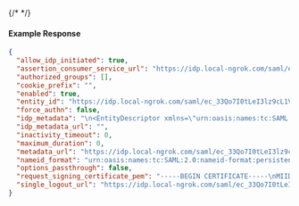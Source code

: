 {/* <!-- Code generated for API Clients. DO NOT EDIT. --> */}

#### Example Response
```json
{
  "allow_idp_initiated": true,
  "assertion_consumer_service_url": "https://idp.local-ngrok.com/saml/ec_33Qo7I0tLeI3lz9cL1VqTE9eg9K/acs",
  "authorized_groups": [],
  "cookie_prefix": "",
  "enabled": true,
  "entity_id": "https://idp.local-ngrok.com/saml/ec_33Qo7I0tLeI3lz9cL1VqTE9eg9K",
  "force_authn": false,
  "idp_metadata": "\n<EntityDescriptor xmlns=\"urn:oasis:names:tc:SAML:2.0:metadata\" validUntil=\"2020-09-14T12:53:23.691Z\" cacheDuration=\"PT1M\" entityID=\"http://127.0.0.1:12345/metadata\"><IDPSSODescriptor xmlns=\"urn:oasis:names:tc:SAML:2.0:metadata\" protocolSupportEnumeration=\"urn:oasis:names:tc:SAML:2.0:protocol\"><NameIDFormat>urn:oasis:names:tc:SAML:2.0:nameid-format:transient</NameIDFormat><SingleSignOnService Binding=\"urn:oasis:names:tc:SAML:2.0:bindings:HTTP-Redirect\" Location=\"http://127.0.0.1:12345/sso\"></SingleSignOnService><SingleSignOnService Binding=\"urn:oasis:names:tc:SAML:2.0:bindings:HTTP-POST\" Location=\"http://127.0.0.1:12345/sso\"></SingleSignOnService></IDPSSODescriptor></EntityDescriptor>\n",
  "idp_metadata_url": "",
  "inactivity_timeout": 0,
  "maximum_duration": 0,
  "metadata_url": "https://idp.local-ngrok.com/saml/ec_33Qo7I0tLeI3lz9cL1VqTE9eg9K",
  "nameid_format": "urn:oasis:names:tc:SAML:2.0:nameid-format:persistent",
  "options_passthrough": false,
  "request_signing_certificate_pem": "-----BEGIN CERTIFICATE-----\nMIID6zCCAtOgAwIBAgIQNZZ41jQ6A4lsEJ3MTmey3zANBgkqhkiG9w0BAQsFADCB\nlDFIMEYGA1UECgw/aHR0cHM6Ly9pZHAubG9jYWwtbmdyb2suY29tL3NhbWwvZWNf\nMzNRbzdJMHRMZUkzbHo5Y0wxVnFURTllZzlLMUgwRgYDVQQDDD9odHRwczovL2lk\ncC5sb2NhbC1uZ3Jvay5jb20vc2FtbC9lY18zM1FvN0kwdExlSTNsejljTDFWcVRF\nOWVnOUswIBcNMjUwOTMwMTg1NDQ3WhgPMjA2MDA5MjExODU0NDdaMIGUMUgwRgYD\nVQQKDD9odHRwczovL2lkcC5sb2NhbC1uZ3Jvay5jb20vc2FtbC9lY18zM1FvN0kw\ndExlSTNsejljTDFWcVRFOWVnOUsxSDBGBgNVBAMMP2h0dHBzOi8vaWRwLmxvY2Fs\nLW5ncm9rLmNvbS9zYW1sL2VjXzMzUW83STB0TGVJM2x6OWNMMVZxVEU5ZWc5SzCC\nASIwDQYJKoZIhvcNAQEBBQADggEPADCCAQoCggEBAJeH4UyB8uwfE3zQLH4M5wE4\nPG1J1TCI4SstaRkjECao3Uzd5wZkVDI0ZZTUvSV5c4TsnVkN0AhEr7Mz80JEJAuI\nPAgU2B7mBJBXORSUkNcn2TxF82jR7hFdkib0WJj4esC7lxE3UiBePw3t7ooNNs6O\nqiDtzOpkp7DV23nehyFpx7qeAPsoKhxjGU+jjIOCUskBOUxHIrCaTidAKBG0Sg6c\nJ+4lIhqXUGSI1exiWH1h+KT8OLIpK2EgPls1M3L4B6lSbOdEoz/3kal5+zBaJFeo\n0hetzAl290AVUeei+eWhYV4pUIrkYksOgSbGIBYeWI3Zd5k6S3Af88SmNccJ8M0C\nAwEAAaM1MDMwDgYDVR0PAQH/BAQDAgeAMBMGA1UdJQQMMAoGCCsGAQUFBwMBMAwG\nA1UdEwEB/wQCMAAwDQYJKoZIhvcNAQELBQADggEBAI8W5R4vF/yKxZsiv4Z/mLsh\nLJUHGrjqidqauatg/4kMJRXMVz6TqDyXveJZn0musvoBTbwjgWrDUEu5tW9Cdjr6\nQzLH6PEQkFdmaOCfrpHPPrXo4rO+2nfdDzSyIlXbA4OQS5cbwpAuT+tLb/MU83VX\nQGR2pzfEP3wb9Thm+WPrZFfkjQLxuAGvg874eC2jdZub7k/d5rLbjEA0GP/yW6Is\nB45p5nuQDYzk1xu6sUn+8VcegriF/wRYt1M0d2HWb8xX812MI+vs7E+0OsFbvh+c\n3PwlVTBps8r5hvKrrWhJ/rSrmL0b9wQ2BPbT7OAZ5AnSanKVI+zr3vznUGhzsJU=\n-----END CERTIFICATE-----\n",
  "single_logout_url": "https://idp.local-ngrok.com/saml/ec_33Qo7I0tLeI3lz9cL1VqTE9eg9K/slo"
}

```
